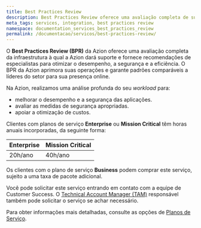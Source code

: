 ```yaml
---
title: Best Practices Review
description: Best Practices Review oferece uma avaliação completa de sua infraestrutura e fornece recomendações de especialistas para otimizar o desempenho, a segurança e a eficiência.
meta_tags: services, integration, best practices review
namespace: documentation_services_best_practices_review
permalink: /documentacao/servicos/best-practices-review/
---
```


O **Best Practices Review (BPR)** da Azion oferece uma avaliação completa da infraestrutura à qual a Azion dará suporte e fornece recomendações de especialistas para otimizar o desempenho, a segurança e a eficiência. O BPR da Azion aprimora suas operações e garante padrões comparáveis a líderes do setor para sua presença online.

Na Azion, realizamos uma análise profunda do seu *workload* para:

- melhorar o desempenho e a segurança das aplicações.
- avaliar as medidas de segurança apropriadas.
- apoiar a otimização de custos.

Clientes com planos de serviço **Enterprise** ou **Mission Critical** têm horas anuais incorporadas, da seguinte forma:

| Enterprise | Mission Critical |
|------------|------------------|
| 20h/ano    | 40h/ano          |

Os clientes com o plano de serviço **Business** podem comprar este serviço, sujeito a uma taxa de pacote adicional.

Você pode solicitar este serviço entrando em contato com a equipe de Customer Success. O [Technical Account Manager (TAM)](/pt-br/documentacao/servicos/technical-account-manager/) responsável também pode solicitar o serviço se achar necessário.

Para obter informações mais detalhadas, consulte as opções de [Planos de Serviço](https://www.azion.com/pt-br/precos/#planos).
